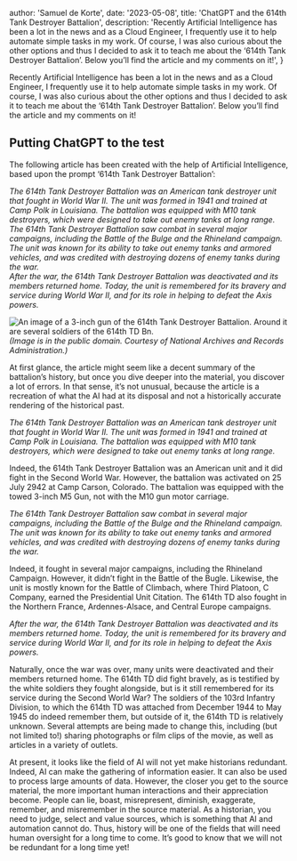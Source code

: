 


  author: 'Samuel de Korte',
  date: '2023-05-08',
  title: 'ChatGPT and the 614th Tank Destroyer Battalion',
  description:
    'Recently Artificial Intelligence has been a lot in the news and as a Cloud Engineer, I frequently use it to help automate simple tasks in my work. Of course, I was also curious about the other options and thus I decided to ask it to teach me about the ‘614th Tank Destroyer Battalion’. Below you’ll find the article and my comments on it!',
}


Recently Artificial Intelligence has been a lot in the news and as a Cloud Engineer, I frequently use it to help automate simple tasks in my work. Of course, I was also curious about the other options and thus I decided to ask it to teach me about the ‘614th Tank Destroyer Battalion’. Below you’ll find the article and my comments on it!

## Putting ChatGPT to the test

The following article has been created with the help of Artificial Intelligence, based upon the prompt ‘614th Tank Destroyer Battalion’:

*The 614th Tank Destroyer Battalion was an American tank destroyer unit that fought in World War II. The unit was formed in 1941 and trained at Camp Polk in Louisiana. The battalion was equipped with M10 tank destroyers, which were designed to take out enemy tanks at long range.*  
*The 614th Tank Destroyer Battalion saw combat in several major campaigns, including the Battle of the Bulge and the Rhineland campaign. The unit was known for its ability to take out enemy tanks and armored vehicles, and was credited with destroying dozens of enemy tanks during the war.*  
*After the war, the 614th Tank Destroyer Battalion was deactivated and its members returned home. Today, the unit is remembered for its bravery and service during World War II, and for its role in helping to defeat the Axis powers.*  

<Image
                src={TD}
                alt="An image of a 3-inch gun of the 614th Tank Destroyer Battalion. Around it are several soldiers of the 614th TD Bn."
                sizes="(min-width: 720px) 32rem, 20rem"
                className="aspect-square rotate-0 rounded-2xl bg-stone-100 object-cover dark:bg-stone-800"
              />
*(Image is in the public domain. Courtesy of National Archives and Records Administration.)*

At first glance, the article might seem like a decent summary of the battalion’s history, but once you dive deeper into the material, you discover a lot of errors. In that sense, it’s not unusual, because the article is a recreation of what the AI had at its disposal and not a historically accurate rendering of the historical past.

*The 614th Tank Destroyer Battalion was an American tank destroyer unit that fought in World War II. The unit was formed in 1941 and trained at Camp Polk in Louisiana. The battalion was equipped with M10 tank destroyers, which were designed to take out enemy tanks at long range.*  

Indeed, the 614th Tank Destroyer Battalion was an American unit and it did fight in the Second World War. However, the battalion was activated on 25 July 2942 at Camp Carson, Colorado. The battalion was equipped with the towed 3-inch M5 Gun, not with the M10 gun motor carriage.   

*The 614th Tank Destroyer Battalion saw combat in several major campaigns, including the Battle of the Bulge and the Rhineland campaign. The unit was known for its ability to take out enemy tanks and armored vehicles, and was credited with destroying dozens of enemy tanks during the war.*  

Indeed, it fought in several major campaigns, including the Rhineland Campaign. However, it didn’t fight in the Battle of the Bugle. Likewise, the unit is mostly known for the Battle of Climbach, where Third Platoon, C Company, earned the Presidential Unit Citation. The 614th TD also fought in the Northern France, Ardennes-Alsace, and Central Europe campaigns.  

*After the war, the 614th Tank Destroyer Battalion was deactivated and its members returned home. Today, the unit is remembered for its bravery and service during World War II, and for its role in helping to defeat the Axis powers.*  

Naturally, once the war was over, many units were deactivated and their members returned home. The 614th TD did fight bravely, as is testified by the white soldiers they fought alongside, but is it still remembered for its service during the Second World War? The soldiers of the 103rd Infantry Division, to which the 614th TD was attached from December 1944 to May 1945 do indeed remember them, but outside of it, the 614th TD is relatively unknown. Several attempts are being made to change this, including (but not limited to!) sharing photographs or film clips of the movie, as well as articles in a variety of outlets.   

At present, it looks like the field of AI will not yet make historians redundant. Indeed, AI can make the gathering of information easier. It can also be used to process large amounts of data. However, the closer you get to the source material, the more important human interactions and their appreciation become. People can lie, boast, misrepresent, diminish, exaggerate, remember, and misremember in the source material. As a historian, you need to judge, select and value sources, which is something that AI and automation cannot do. Thus, history will be one of the fields that will need human oversight for a long time to come. It’s good to know that we will not be redundant for a long time yet!   


